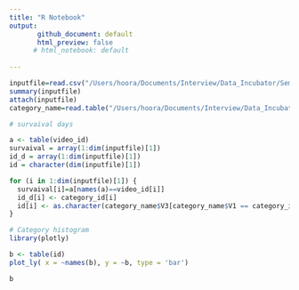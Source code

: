 ```yaml
---
title: "R Notebook"
output: 
       github_document: default
       html_preview: false
      # html_notebook: default
  
---
```


```r
inputfile=read.csv("/Users/hoora/Documents/Interview/Data_Incubator/Semifinal/Challenge/youtube/USvideos.csv",header = TRUE)
summary(inputfile)
attach(inputfile)
category_name=read.table("/Users/hoora/Documents/Interview/Data_Incubator/Semifinal/Challenge/youtube/US_category_id.json")

```

```r
# survaival days

a <- table(video_id)
survaival = array(1:dim(inputfile)[1]) 
id_d = array(1:dim(inputfile)[1])
id = character(dim(inputfile)[1])

for (i in 1:dim(inputfile)[1]) {
  survaival[i]=a[names(a)==video_id[i]]
  id_d[i] <- category_id[i]
  id[i] <- as.character(category_name$V3[category_name$V1 == category_id[i]] )
} 

# Category histogram
library(plotly)

b <- table(id)
plot_ly( x = ~names(b), y = ~b, type = 'bar')

```



```r
b
```

